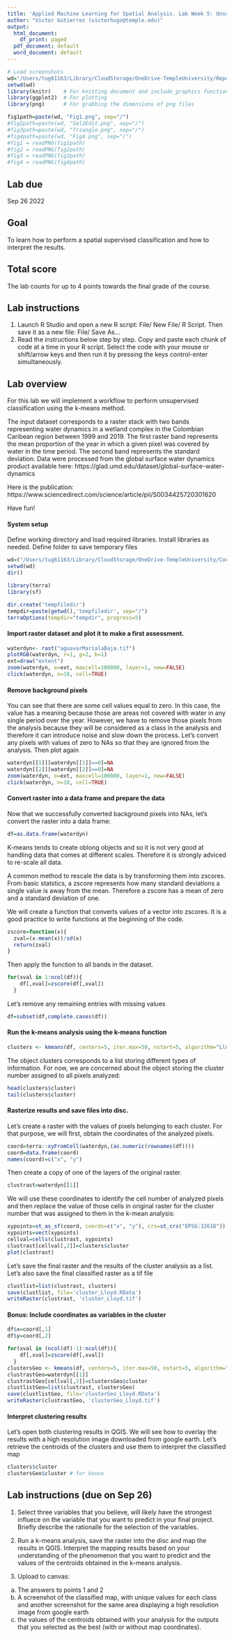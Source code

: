 ```yaml
---
title: 'Applied Machine Learning for Spatial Analysis. Lab Week 5: Unsupervised classification'
author: "Victor Gutierrez (victorhugo@temple.edu)"
output:
  html_document:
    df_print: paged
  pdf_document: default
  word_document: default
---
```


```r
# Load screenshots
wd="/Users/tug61163/Library/CloudStorage/OneDrive-TempleUniversity/Repositories/Gitrepo/MALESA_Code"
setwd(wd)
library(knitr)    # For knitting document and include_graphics function
library(ggplot2)  # For plotting
library(png)      # For grabbing the dimensions of png files

fig1path=paste(wd, "Fig1.png", sep="/")
#fig2path=paste(wd, "Sel2Edit.png", sep="/")
#fig3path=paste(wd, "Triangle.png", sep="/")
#fig4path=paste(wd, "Fig4.png", sep="/")
#fig1 = readPNG(fig1path)
#fig2 = readPNG(fig2path)
#fig3 = readPNG(fig3path)
#fig4 = readPNG(fig4path)
```
## Lab due
Sep 26 2022

## Goal
To learn how to perform a spatial supervised classification and how to interpret the results.

## Total score
The lab counts for up to 4 points towards the final grade of the course.

## Lab instructions
1.	Launch R Studio and open a new R script: File/ New File/ R Script. Then save it as a new file: File/ Save As…
2.	Read the instructions below step by step. Copy and paste each chunk of code at a time in your R script. Select the code with your mouse or shift/arrow keys and then run it by pressing the keys control-enter simultaneously.

## Lab overview
For this lab we will implement a workflow to perform unsupervised classification using the k-means method.

The input dataset corresponds to a raster stack with two bands representing water dynamics in a wetland complex in the Colombian Caribean region between 1999 and 2019. The first raster band represents the mean proportion of the year in which a given pixel was covered by water in the time period. The second band represents the standard deviation. Data were processed from the global surface water dynamics product available here: https://glad.umd.edu/dataset/global-surface-water-dynamics

Here is the publication: https://www.sciencedirect.com/science/article/pii/S0034425720301620 

Have fun!

#### System setup
Define working directory and load required libraries. Install libraries as needed. Define folder to save temporary files
```r
wd=("/Users/tug61163/Library/CloudStorage/OneDrive-TempleUniversity/Courses/MALESA/2022Fall/Week5")
setwd(wd)
dir()

library(terra)
library(sf)

dir.create('tempfiledir')
tempdir=paste(getwd(),'tempfiledir', sep="/")
terraOptions(tempdir="tempdir", progress=5)
```

#### Import raster dataset and plot it to make a first assessment.
```r
waterdyn<- rast("aguavarMarialaBaja.tif")
plotRGB(waterdyn, r=1, g=2, b=1)
ext=draw("extent")
zoom(waterdyn, e=ext, maxcell=100000, layer=1, new=FALSE)
click(waterdyn, n=10, cell=TRUE)
```

#### Remove background pixels
You can see that there are some cell values equal to zero. In this case, the value has a meaning because those are areas not covered with water in any single period over the year. However, we have to remove those pixels from the analysis because they will be considered as a class in the analysis and therefore it can introduce noise and slow down the process. Let's convert any pixels with values of zero to NAs so that they are ignored from the analysis. Then plot again 
```r
waterdyn[[1]][waterdyn[[1]]==0]=NA
waterdyn[[2]][waterdyn[[2]]==0]=NA
zoom(waterdyn, e=ext, maxcell=100000, layer=1, new=FALSE)
click(waterdyn, n=10, cell=TRUE)
```

#### Convert raster into a data frame and prepare the data
Now that we successfully converted background pixels into NAs, let's convert the raster into a data frame:
```r
df=as.data.frame(waterdyn)
```

K-means tends to create oblong objects and so it is not very good at handling data that comes at different scales. Therefore it is strongly adviced to re-scale all data.

A common method to rescale the data is by transforming them into zscores. From basic statstics, a zscore represents how many standard deviations a single value is away from the mean. Therefore a zscore has a mean of zero and a standard deviation of one.

We will create a function that converts values of a vector into zscores. It is a good practice to write functions at the beginning of the code.
```r
zscore=function(x){
  zval=(x-mean(x))/sd(x)
  return(zval)
}
```

Then apply the function to all bands in the dataset.
```r
for(xval in 1:ncol(df)){
    df[,xval]=zscore(df[,xval])
  }
```

Let's remove any remaining entries with missing values
```r
df=subset(df,complete.cases(df))
```

#### Run the k-means analysis using the k-means function
```r
clusters <- kmeans(df, centers=5, iter.max=50, nstart=5, algorithm="Lloyd")
```

The object clusters corresponds to a list storing different types of information. For now, we are concerned about the object storing the cluster number assigned to all pixels analyzed: 
```r
head(clusters$cluster)
tail(clusters$cluster)
```

#### Rasterize results and save files into disc.
Let's create a raster with the values of pixels belonging to each cluster. For that purpose, we will first, obtain the coordinates of the analyzed pixels.
```r
coord=terra::xyFromCell(waterdyn,(as.numeric(rownames(df))))
coord=data.frame(coord)
names(coord)=c("x", "y")
```

Then create a copy of one of the layers of the original raster.
```r
clustrast=waterdyn[[1]]
```

We will use these coordinates to identify the cell number of analyzed pixels and then replace the value of those cells in original raster for the cluster number that was assigned to them in the k-mean analysis:
```r
xypoints=st_as_sf(coord, coords=c("x", "y"), crs=st_crs("EPSG:32618"))
xypoints=vect(xypoints)
cellval=cells(clustrast, xypoints)
clustrast[cellval[,2]]=clusters$cluster
plot(clustrast)
```

Let's save the final raster and the results of the cluster analysis as a list. Let's also save the final classified raster as a tif file
```r
clustlist=list(clustrast, clusters)
save(clustlist, file='cluster_Lloyd.RData')
writeRaster(clustrast, 'cluster_Lloyd.tif')
```

#### Bonus: Include coordinates as variables in the cluster
```r
df$x=coord[,1]
df$y=coord[,2]

for(xval in (ncol(df)-1):ncol(df)){
    df[,xval]=zscore(df[,xval])
  }
clustersGeo <- kmeans(df, centers=5, iter.max=50, nstart=5, algorithm="Lloyd")
clustrastGeo=waterdyn[[1]]
clustrastGeo[cellval[,2]]=clustersGeo$cluster
clustlistGeo=list(clustrast, clustersGeo)
save(clustlistGeo, file='clusterGeo_Lloyd.RData')
writeRaster(clustrastGeo, 'clusterGeo_Lloyd.tif')
```

#### Interpret clustering results
Let's open both clustering results in QGIS. We will see how to overlay the results with a high resolution image downloaded from google earth. Let's retrieve the centroids of the clusters and use them to interpret the classified map
```r
clusters$cluster
clustersGeo$cluster # for bonus
```

## Lab instructions (due on Sep 26)

1. Select three variables that you believe, will likely have the strongest influece on the variable that you want to predict in your final project. Briefly describe the rationalle for the selection of the variables.

2. Run a k-means analysis, save the raster into the disc and map the results in QGIS. Interpret the mapping results based on your understanding of the phenomenon that you want to predict and the values of the centroids obtained in the k-means analysis.

3. Upload to canvas: 
a. The answers to points 1 and 2
b. A screenshot of the classified map, with unique values for each class and another screenshot for the same area displaying a high resolution image from google earth 
c.  the values of the centroids obtained with your analysis for the outputs that you selected as the best (with or without map coordinates).





